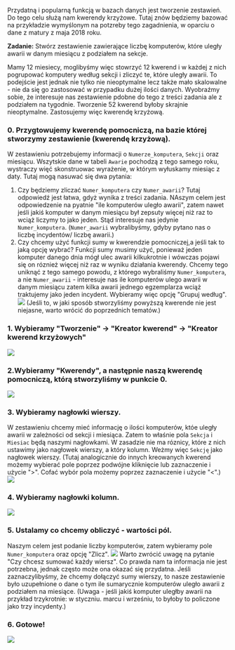Przydatną i popularną funkcją w bazach danych jest tworzenie zestawień. Do tego celu służą nam kwerendy krzyżowe. 
Tutaj znów będziemy bazować na przykładzie wymyślonym na potzreby tego zagadnienia, w oparciu o dane z matury z maja 2018 roku. 

**Zadanie:** Stwórz zestawienie zawierające liczbę komputerów, które uległy awarii w danym miesiącu z podziałem na sekcje.

Mamy 12 miesiecy, moglibyśmy więc stowrzyć 12 kwerend i w każdej z nich pogrupować komputery według sekcji i zliczyć te, które uległy awarii. To podejście jest jednak nie tylko nie nieoptymalne lecz także mało skalowalne - nie da się go zastosować w przypadku dużej ilości danych. Wyobraźmy sobie, że interesuje nas zestawienie pdobne do tego z treści zadania ale z podziałem na tygodnie. Tworzenie 52 kwerend byłoby skrajnie nieoptymalne. Zastosujemy więc kwerendę krzyżową.

### 0. Przygtowujemy kwerendę pomocniczą, na bazie której stworzymy zestawienie (kwerendę krzyżową).

W zestawieniu potrzebujemy informacji o `Numerze_komputera`, `Sekcji` oraz miesiącu. Wszytskie dane w tabeli `Awarie` pochodzą z tego samego roku, wystraczy więć skonstruowac wyrażenie, w którym wyłuskamy miesiąc z daty. 
Tutaj mogą nasuwać się dwa pytania: 
1. Czy będziemy zliczać `Numer_komputera` czy `Numer_awarii`?
Tutaj odpowiedź jest łatwa, gdyż wynika z treści zadania. NAszym celem jest odpowiedzenie na pyatnie "ile komputerów uległo awarii", zatem nawet jeśli jakiś komputer w danym miesiącu był zepsuty więcej niż raz to wciąż liczymy to jako jeden. Stąd interesuje nas jedynie `Numer_komputera`.
(`Numer_awarii` wybralibyśmy, gdyby pytano nas o liczbę incydentów/ liczbę awarii.)
2. Czy chcemy użyć funkcji sumy w kwerendzie pomocniczej,a jeśli tak to jaką opcję wybrać?
Funkcji sumy musimy użyć, ponieważ jeden komputer danego dnia mógł ulec awarii kilkukrotnie i wówczas pojawi się on róznież więcej niż raz w wyniku działania kwerendy. Chcemy tego uniknąć z tego samego powodu, z którego wybraliśmy `Numer_komputera`, a nie `Numer_awarii` - interesuje nas ile komputerów ulego awarii w danym miesiącu zatem kilka awarii jednego egzemplarza wciąż traktujemy jako jeden incydent. Wybieramy więc opcję "Grupuj według".
![](https://i.imgur.com/1HpsoAv.png)
(Jeśli to, w jaki sposób stworzyliśmy powyższą kwerende nie jest niejasne, warto wrócić do poprzednich tematów.)

### 1. Wybieramy "Tworzenie" -> "Kreator kwerend" -> "Kreator kwerend krzyżowych"
![](https://i.imgur.com/dwppfeo.png)

### 2.Wybieramy "Kwerendy", a następnie naszą kwerendę pomocniczą, którą stworzyliśmy w punkcie 0.
![](https://i.imgur.com/5rcLiT6.png)

### 3. Wybieramy nagłowki wierszy.
W zestawieniu chcemy mieć informację o ilości komputerów, któe uległy awarii w zależności od sekcji i miesiąca. Zatem to właśnie pola `Sekcja` i `Miesiac` będą naszymi nagłowkami. W zasadzie nie ma róznicy, które z nich ustawimy jako nagłowek wierszy, a który kolumn. Weżmy więc `Sekcję` jako nagłowek wierszy.
(Tutaj analogicznie do innych kreowanych kwerend możemy wybierać pole poprzez podwójne kliknięcie lub zaznaczenie i użycie ">". Cofać wybór pola możemy poprzez zaznaczenie i użycie "<".)
![](https://i.imgur.com/TXYEANU.png)

### 4. Wybieramy nagłowki kolumn.
![](https://i.imgur.com/K4sOiss.png)

### 5. Ustalamy co chcemy obliczyć - wartości pól.
Naszym celem jest podanie liczby komputerów, zatem wybieramy pole `Numer_komputera` oraz opcję "Zlicz".
![](https://i.imgur.com/IBIzvXF.png)
Warto zwrócić uwagę na pytanie "Czy chcesz sumować każdy wiersz". Co prawda nam ta informacja nie jest potrzebna, jednak często może ona okazać się przydatna. Jeśli zaznaczylibyśmy, że chcemy dołączyć sumy wierszy, to nasze zestawienie było uzupełnione o dane o tym ile sumarycznie komputerów uległo awarii z podziałem na miesiące. 
(Uwaga - jeśli jakiś komputer uległby awarii na przykład trzykrotnie: w styczniu. marcu i wrześniu, to byłoby to policzone jako trzy incydenty.)

### 6. Gotowe!
![](https://i.imgur.com/RQk98v6.png)